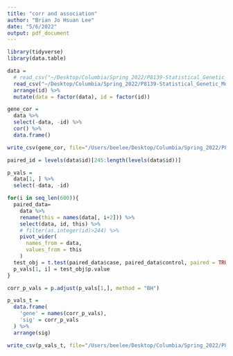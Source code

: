 ```yaml
---
title: "corr and association"
author: "Brian Jo Hsuan Lee"
date: "5/6/2022"
output: pdf_document
---
```


```r
library(tidyverse)
library(data.table)
```

```r
data = 
  # read_csv("~/Desktop/Columbia/Spring_2022/P8139-Statistical_Genetic_Modeling/Project/BRCA_data") %>% 
  read_csv("~/Desktop/Columbia/Spring_2022/P8139-Statistical_Genetic_Modeling/Project/paired_28_BRCA") %>% 
  arrange(id) %>% 
  mutate(data = factor(data), id = factor(id))

gene_cor =
  data %>% 
  select(-data, -id) %>% 
  cor() %>% 
  data.frame()

write_csv(gene_cor, file="/Users/beelee/Desktop/Columbia/Spring_2022/P8139-Statistical_Genetic_Modeling/Project/gene_gene_similarity")
```


```r
paired_id = levels(data$id)[245:length(levels(data$id))] 

p_vals = 
  data[1, ] %>%
  select(-data, -id)

for(i in seq_len(600)){
  paired_data= 
    data %>%
    rename(this = names(data[, i+2])) %>% 
    select(data, id, this) %>% 
    # filter(as.integer(id)>244) %>% 
    pivot_wider(
      names_from = data,
      values_from = this
    )
  test_obj = t.test(paired_data$case, paired_data$control, paired = TRUE, alternative = 'two.sided')
  p_vals[1, i] = test_obj$p.value
}

corr_p_vals = p.adjust(p_vals[1,], method = "BH")

p_vals_t = 
  data.frame(
    'gene' = names(corr_p_vals),
    'sig' = corr_p_vals
  ) %>% 
  arrange(sig)

write_csv(p_vals_t, file="/Users/beelee/Desktop/Columbia/Spring_2022/P8139-Statistical_Genetic_Modeling/Project/association_sig")
```
